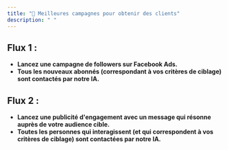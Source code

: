 ```yaml
---
title: "🫡 Meilleures campagnes pour obtenir des clients"
description: " "
---
```


## Flux 1 :

- **Lancez une campagne de followers sur Facebook Ads.**
- **Tous les nouveaux abonnés (correspondant à vos critères de ciblage) sont contactés par notre IA.**

## Flux 2 :

- **Lancez une publicité d'engagement avec un message qui résonne auprès de votre audience cible.**
- **Toutes les personnes qui interagissent (et qui correspondent à vos critères de ciblage) sont contactées par notre IA.**
